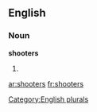 
==English==

===Noun===
'''shooters'''

# {{plural of|[[shooter]]}}

[[Category:English plurals]]

[[ar:shooters]]
[[fr:shooters]]